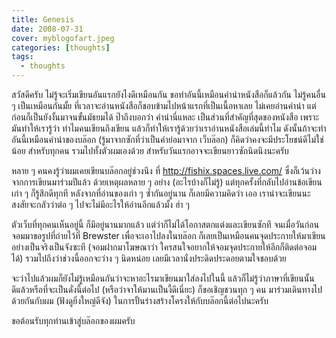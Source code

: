 ```yaml
---
title: Genesis
date: 2008-07-31
cover: myblogofart.jpeg
categories: [thoughts]
tags:
  - thoughts
---
```


สวัสดีครับ ไม่รู้จะเริ่มเขียนอันแรกยังไงดีเหมือนกัน ขอทำอันนี้เหมือนคำนำหนังสือก็แล้วกัน ไม่รู้คนอื่น ๆ เป็นเหมือนกันมั้ย ที่เวลาจะอ่านหนังสือก็ชอบข้ามไปหน้าแรกที่เป็นเนื้อหาเลย ไม่เคยอ่านคำนำ แต่ก่อนก็เป็นยังงั้นมาจนขั้นมัธยมได้ ป๊าถึงบอกว่า คำนำนี่แหละ เป็นส่วนที่สำคัญที่สุดของหนังสือ เพราะมันทำให้เรารู้ว่า ทำไมคนเขียนถึงเขียน แล้วก็ทำให้เรารู้ด้วยว่าเราอ่านหนังสือเล่มนี้ทำไม ดังนั้นถ้าจะทำอันนี้เหมือนคำนำของบล๊อก (รู้มาจากซักที่ว่าเป็นคำย่อมาจาก เว็บล๊อก) ก็คิดว่าคงจะมีประโยชน์ดีไม่ใช่น้อย สำหรับทุกคน รวมไปทั้งตัวผมเองด้วย สำหรับวันแรกอาจจะเขียนยาวซักนิดนึงนะครับ

หลาย ๆ คนคงรู้ว่าผมเคยเขียนบล๊อกอยู่ช่วงนึง ที่ http://fishix.spaces.live.com/ ซึ่งก็เว้นว่างจากการเขียนมาร่วมปีแล้ว ด้วยเหตุผลหลาย ๆ อย่าง (อะไรบ้างก็ไม่รู้) แต่ทุกครั้งที่กลับไปอ่านข้อเขียนเก่า ๆ ก็รู้สึกดีทุกที หลังจากที่อ่านของเก่า ๆ ซ้ำกันอยู่นาน ก็เลยมีความคิดว่า เออ เราน่าจะเขียนนะ สงสัยจะกลัวว่าต่อ ๆ ไปจะไม่มีอะไรให้อ่านอีกแล้วมั้ง ฮ่า ๆ

ตัวเว็บที่ทุกคนเห็นอยู่นี้ ก็มีอยู่นานมากแล้ว แต่ว่าก็ไม่ได้โอกาสตกแต่งและเขียนซักที จนเมื่อวันก่อน จอมมาขอรูปที่ถ่ายไว้ที่ Brewster เพื่อจะเอาไปลงในบล๊อก ก็เลยเป็นเหมือนคนจุดประกายให้มาเขียนอย่างเป็นจริงเป็นจังซะที (จอมฝากมาโฆษณาว่า ใครสนใจอยากให้จอมจุดประกายให้อีกก็ติดต่อจอมได้) รวมไปถึงว่าช่วงนี้ออกจะว่าง ๆ นิดหน่อย เลยมีเวลานั่งประดิดประดอยตามใจชอบด้วย

จะว่าไปแล้วผมก็ยังไม่รู้เหมือนกันว่าจะหาอะไรมาเขียนมาใส่ลงไปในนี้ แล้วก็ไม่รู้ว่าภาษาที่เขียนนั้น ดีแล้วหรือที่จะเป็นดั่งนี้ต่อไป (หรือว่าจาให้มานเป็นงี้ดีเนี่ยะ) ก็ขอเชิญชวนทุก ๆ คน มาร่วมเดินทางไปด้วยกันกับผม (ฟังดูยิ่งใหญ่ดีจัง) ในการปั้นร่างสร้างโครงให้กับบล๊อกนี้ต่อไปนะครับ

ขอต้อนรับทุกท่านเข้าสู่บล๊อกของผมครับ